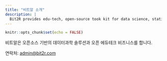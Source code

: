 ```yaml
---
title: "비트알 소개"
description: |
  Bit2R provides edu-tech, open-source took kit for data science, statistics, and machine learning.
---
```


```r
knitr::opts_chunk$set(echo = FALSE)
```

비트알은 오픈소스 기반의 데이터과학 솔루션과 오픈 에듀테크 비즈니스를 합니다.

연락처: <a href="mainto:admin@bit2r.com">admin@bit2r.com</a>
